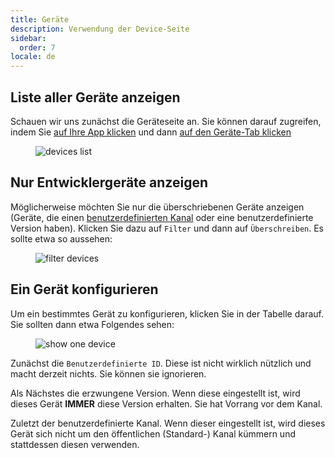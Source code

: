 ```yaml
---
title: Geräte
description: Verwendung der Device-Seite
sidebar:
  order: 7
locale: de
---
```


## Liste aller Geräte anzeigen
Schauen wir uns zunächst die Geräteseite an. Sie können darauf zugreifen, indem Sie [auf Ihre App klicken](/docs/webapp/main-page) und dann [auf den Geräte-Tab klicken](/docs/webapp/main-app-page)

<figure><img style="margin-left: auto; margin-right: auto" src="/deviceswebp" alt="devices list" /><figcaption></figcaption></figure>

## Nur Entwicklergeräte anzeigen
Möglicherweise möchten Sie nur die überschriebenen Geräte anzeigen (Geräte, die einen [benutzerdefinierten Kanal](docs/plugin/api/#setchannel) oder eine benutzerdefinierte Version haben).
Klicken Sie dazu auf `Filter` und dann auf `Überschreiben`. Es sollte etwa so aussehen:

<figure><img style="margin-left: auto; margin-right: auto" src="/overwrite-filterwebp" alt="filter devices" /><figcaption></figcaption></figure>

## Ein Gerät konfigurieren

Um ein bestimmtes Gerät zu konfigurieren, klicken Sie in der Tabelle darauf. Sie sollten dann etwa Folgendes sehen:

<figure><img style="margin-left: auto; margin-right: auto" src="/device-specificwebp" alt="show one device" /><figcaption></figcaption></figure>

Zunächst die `Benutzerdefinierte ID`. Diese ist nicht wirklich nützlich und macht derzeit nichts. Sie können sie ignorieren.

Als Nächstes die erzwungene Version. Wenn diese eingestellt ist, wird dieses Gerät **IMMER** diese Version erhalten. Sie hat Vorrang vor dem Kanal.

Zuletzt der benutzerdefinierte Kanal. Wenn dieser eingestellt ist, wird dieses Gerät sich nicht um den öffentlichen (Standard-) Kanal kümmern und stattdessen diesen verwenden.